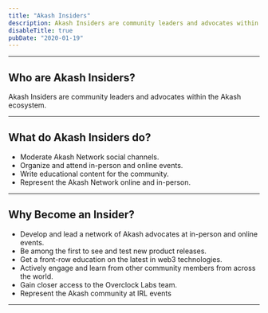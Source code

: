 ```yaml
---
title: "Akash Insiders"
description: Akash Insiders are community leaders and advocates within the Akash ecosystem.
disableTitle: true
pubDate: "2020-01-19"
---
```



<CommunityHero
  image={bannerImage1}
  title="Akash Insiders"
  description="Stay informed about the latest Akash updates and get exclusive access to community events"
  buttonLabel="Become an Akash Insider"
  buttonLink="https://akashnet.typeform.com/to/PXpRWgfD?typeform-source=akash.network"
  darkImage={bannerImage1Dark}
/>

---

## Who are Akash Insiders?

Akash Insiders are community leaders and advocates within the Akash ecosystem.

---

## What do Akash Insiders do?

- Moderate Akash Network social channels.
- Organize and attend in-person and online events.
- Write educational content for the community.
- Represent the Akash Network online and in-person.

---

## Why Become an Insider?

- Develop and lead a network of Akash advocates at in-person and online events.
- Be among the first to see and test new product releases.
- Get a front-row education on the latest in web3 technologies.
- Actively engage and learn from other community members from across the world.
- Gain closer access to the Overclock Labs team.
- Represent the Akash community at IRL events

---
